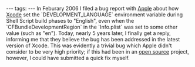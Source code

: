 ---
tags:
---
In Feburary 2006 I filed a bug report with [[Apple]] about how [[Xcode]] set the `DEVELOPMENT_LANGUAGE` environment variable during Shell Script build phases to "English", even when the `CFBundleDevelopmentRegion` in the `Info.plist` was set to some other value (such as "en"). Today, nearly 5 years later, I finally get a reply, informing me that they believe the bug has been addressed in the latest version of Xcode. This was evidently a trivial bug which Apple didn't consider to be very high priority; if this had been in an [[open source]] project, however, I could have submitted a quick fix myself.

